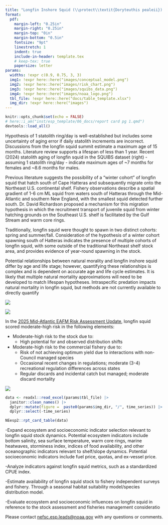 ```yaml
---
title: "Longfin Inshore Squid (\\protect\\textit{Doryteuthis pealeii}) \\protect\\newline Ecosystem & Socioeconomic Profile Report Card"
format: 
  pdf:
    margin-left: "0.25in"
    margin-right: "0.25in"
    margin-top: "0in"
    margin-bottom: "0.5in"
    fontsize: "9pt"
    linestretch: 1
    indent: true
    include-in-header: template.tex    
    # keep-tex: true
    papersize: letter
params:
  widths: !expr c(0.9, 0.75, 3, 3)
  img1: !expr here::here("images/conceptual_model.png")
  img2: !expr here::here("images/risk_chart.png")
  img3: !expr here::here("images/squibs_data.png")
  img4: !expr here::here("images/noaa_logo.png")
  tbl_file: !expr here::here("docs/table_template.xlsx")
  img_dir: !expr here::here("images")
---
```

```r
knitr::opts_chunk$set(echo = FALSE)
# here::i_am("inst/esp_template/06_docs/report card pg 1.qmd")
devtools::load_all()
``` 
\backgroundsetup{
  scale=1,
  angle=0,
  opacity=0,
  contents={\includegraphics[width=\paperwidth,height=\paperheight]{bg_pg1.jpg}}
 }
\BgThispage

\vspace{-2.0cm}

\section{Spring 2026}

\vspace{0.75cm}

::::: {layout="[ [0.575, 0.025, 0.4]] "}

:::: {}

:::{}
\section{Key Findings from the Life History Working Group}

\subsection{Lifespan and aging}
Hypothesis of 1 statolith ring/day is well-established but includes some uncertainty of aging error if daily statolith increments are incorrect. Discussions from the longfin squid summit estimate a maximum age of 15 months.  Literature review supports a lifespan of less than 1 year. Recent (2024) statolith aging of longfin squid in the SQUIBS dataset (right) - assuming 1 statolith ring/day - indicate maximum ages of ~7 months for females and ~8.6 months for males.

\vspace{0.25cm}

\subsection{Migration and movement dynamics}
Previous literature suggests the possibility of a “winter cohort” of longfin squid that hatch south of Cape Hatteras and subsequently migrate onto the Northeast U.S. continental shelf. Fishery observations describe a spatial gradient of 1-6 cm ML squid from waters south of Hatteras through the Mid-Atlantic and southern New England, with the smallest squid detected further south. Dr. David Richardson proposed a mechanism for this migration hypothesis in which the recruitment transport of juvenile squid from winter hatching grounds on the Southeast U.S. shelf is facilitated by the Gulf Stream and warm core rings.

\vspace{0.25cm}

\subsection{Reproductive dynamics}
Traditionally, longfin squid were thought to spawn in two distinct cohorts: spring and summer/fall. Consideration of the hypothesis of a winter cohort spawning south of Hatteras indicates the presence of multiple cohorts of longfin squid, with some outside of the traditional Northeast shelf stock area, and provides evidence of year-round spawning in the stock. 

\vspace{0.25cm}

\subsection{Natural mortality}
Potential relationships between natural morality and longfin inshore squid differ by age and life stage; however, quantifying these relationships is complex and is dependent on accurate age and life cycle estimates. It is likely that multiple natural mortality approximations will need to be developed to match lifespan hypotheses. Intraspecific predation impacts natural mortality in longfin squid, but methods are not currently available to directly quantify
:::

\vspace{1.0cm}

:::{}
![](`r params$img1`)
:::

::::

::::{}
\hfill
::::

::::{}
:::{}
\section{Longfin Squid Age Frequency from SQUIBS dataset}
![](`r params$img3`)
:::

\vspace{1.0cm}

:::{}
\section{Key Points from the Mid-Atlantic Risk Assessment}

\raggedright
<!-- maybe this is being centered because it's the only section without a header? -->
In the [2025 Mid-Atlantic EAFM Risk Assessment Update](https://static1.squarespace.com/static/511cdc7fe4b00307a2628ac6/t/67d45b1680e8654ecaf1b98e/1741970199497/b_Draft+MAB_RiskAssess_2025.pdf), longfin squid scored moderate-high risk in the following elements:

- Moderate-high risk to the stock due to:
  - High potential for and observed distribution shifts  
- Moderate-high risk to the commercial fishery due to:
  - Risk of not achieving optimum yield due to interactions with non-Council managed species
  - Occasional recent changes in regulations; moderate (3-4) recreational regulation differences across states
  - Regular discards and incidental catch but managed; moderate discard mortality
:::

\vspace{0.5cm}

:::{}
![](`r params$img2`)
:::
::::

:::::

\newpage

\backgroundsetup{
  contents={\includegraphics[width=\paperwidth,height=\paperheight]{bg_pg2.jpg}}
  }
\BgThispage
<!-- not sure why this doesn't work -->

\newgeometry{top=0.25in, left=0.25in, right=0.25in, bottom=0.25in}

```r
data <- readxl::read_excel(params$tbl_file) |>
  janitor::clean_names() |>
  dplyr::mutate(figure =  paste0(params$img_dir, "/", time_series)) |>
  dplyr::select(-time_series)
```

::: {}
```r
NEesp2::rpt_card_table(data)
```

\section{Research Recommendations}

\raggedright
-Expand ecosystem and socioeconomic indicator selection relevant to longfin squid stock dynamics. Potential ecosystem indicators include bottom salinity, sea surface temperature, warm core rings, marine heatwaves, storminess index, indices of food availability, and other oceanographic indicators relevant to shelf/slope dynamics. Potential socioeconomic indicators include fuel price, quotas, and ex-vessel price.

\vspace{0.25cm}

-Analyze indicators against longfin squid metrics, such as a standardized CPUE index. 

\vspace{0.25cm}

-Estimate availability of longfin squid stock to fishery independent surveys and fishery. Through a seasonal habitat suitability model/species distribution model. 

\vspace{0.25cm}

-Evaluate ecosystem and socioeconomic influences on longfin squid in reference to the stock assessment and fisheries management consideratio

\vspace{2.0cm}

\centering
Please contact [nefsc.esp.leads@noaa.gov](nefsc.esp.leads@noaa.gov) with any questions or comments.
:::